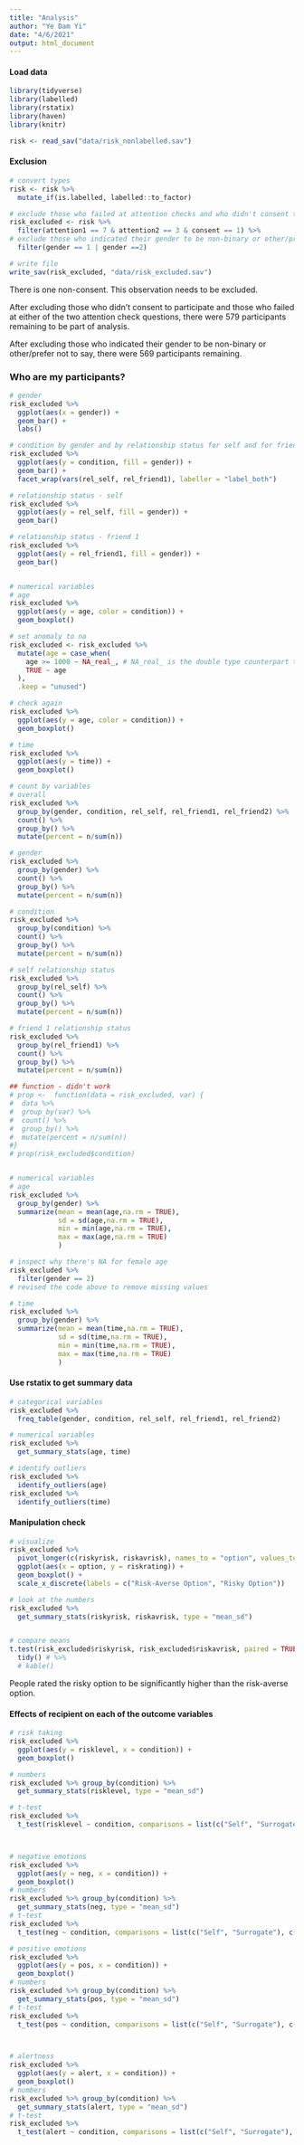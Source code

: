 ```yaml
---
title: "Analysis"
author: "Ye Dam Yi"
date: "4/6/2021"
output: html_document
---
```


#### Load data
```r
library(tidyverse)
library(labelled)
library(rstatix)
library(haven)
library(knitr)

```

```r
risk <- read_sav("data/risk_nonlabelled.sav")
```


#### Exclusion
```r
# convert types
risk <- risk %>% 
  mutate_if(is.labelled, labelled::to_factor)

# exclude those who failed at attention checks and who didn't consent to participate
risk_excluded <- risk %>% 
  filter(attention1 == 7 & attention2 == 3 & consent == 1) %>% 
# exclude those who indicated their gender to be non-binary or other/prefer not to say
  filter(gender == 1 | gender ==2) 

# write file
write_sav(risk_excluded, "data/risk_excluded.sav")

```


There is one non-consent. This observation needs to be excluded. 

After excluding those who didn't consent to participate and those who failed at either of the two attention check questions, there were 579 participants remaining to be part of analysis.

After excluding those who indicated their gender to be non-binary or other/prefer not to say, there were 569 participants remaining. 



### Who are my participants?
```r
# gender
risk_excluded %>% 
  ggplot(aes(x = gender)) +
  geom_bar() +
  labs()

# condition by gender and by relationship status for self and for friend 1
risk_excluded %>% 
  ggplot(aes(y = condition, fill = gender)) +
  geom_bar() +
  facet_wrap(vars(rel_self, rel_friend1), labeller = "label_both")

# relationship status - self
risk_excluded %>% 
  ggplot(aes(y = rel_self, fill = gender)) +
  geom_bar()

# relationship status - friend 1
risk_excluded %>% 
  ggplot(aes(y = rel_friend1, fill = gender)) +
  geom_bar()


# numerical variables
# age
risk_excluded %>% 
  ggplot(aes(y = age, color = condition)) +
  geom_boxplot()

# set anomaly to na
risk_excluded <- risk_excluded %>% 
  mutate(age = case_when(
    age >= 1000 ~ NA_real_, # NA_real_ is the double type counterpart to NA
    TRUE ~ age
  ),
  .keep = "unused")

# check again
risk_excluded %>% 
  ggplot(aes(y = age, color = condition)) +
  geom_boxplot()

# time
risk_excluded %>% 
  ggplot(aes(y = time)) +
  geom_boxplot()

```

```r
# count by variables
# overall
risk_excluded %>% 
  group_by(gender, condition, rel_self, rel_friend1, rel_friend2) %>% 
  count() %>% 
  group_by() %>% 
  mutate(percent = n/sum(n))

# gender
risk_excluded %>% 
  group_by(gender) %>% 
  count() %>% 
  group_by() %>% 
  mutate(percent = n/sum(n))

# condition
risk_excluded %>% 
  group_by(condition) %>% 
  count() %>% 
  group_by() %>% 
  mutate(percent = n/sum(n))

# self relationship status
risk_excluded %>% 
  group_by(rel_self) %>% 
  count() %>% 
  group_by() %>% 
  mutate(percent = n/sum(n))

# friend 1 relationship status
risk_excluded %>% 
  group_by(rel_friend1) %>% 
  count() %>% 
  group_by() %>% 
  mutate(percent = n/sum(n))

## function - didn't work
# prop <-  function(data = risk_excluded, var) {
#  data %>% 
#  group_by(var) %>% 
#  count() %>% 
#  group_by() %>% 
#  mutate(percent = n/sum(n))
#}
# prop(risk_excluded$condition)


# numerical variables
# age
risk_excluded %>% 
  group_by(gender) %>% 
  summarize(mean = mean(age,na.rm = TRUE), 
            sd = sd(age,na.rm = TRUE),
            min = min(age,na.rm = TRUE),
            max = max(age,na.rm = TRUE)
            )

# inspect why there's NA for female age
risk_excluded %>% 
  filter(gender == 2)
# revised the code above to remove missing values

# time
risk_excluded %>% 
  group_by(gender) %>% 
  summarize(mean = mean(time,na.rm = TRUE), 
            sd = sd(time,na.rm = TRUE),
            min = min(time,na.rm = TRUE),
            max = max(time,na.rm = TRUE)
            )

```


#### Use rstatix to get summary data
```r
# categorical variables
risk_excluded %>% 
  freq_table(gender, condition, rel_self, rel_friend1, rel_friend2)

# numerical variables
risk_excluded %>% 
  get_summary_stats(age, time)

# identify outliers
risk_excluded %>% 
  identify_outliers(age)
risk_excluded %>% 
  identify_outliers(time)
```





#### Manipulation check
```r
# visualize
risk_excluded %>% 
  pivot_longer(c(riskyrisk, riskavrisk), names_to = "option", values_to = "riskrating") %>% 
  ggplot(aes(x = option, y = riskrating)) +
  geom_boxplot() +
  scale_x_discrete(labels = c("Risk-Averse Option", "Risky Option"))

# look at the numbers
risk_excluded %>% 
  get_summary_stats(riskyrisk, riskavrisk, type = "mean_sd")


# compare means
t.test(risk_excluded$riskyrisk, risk_excluded$riskavrisk, paired = TRUE) %>% 
  tidy() # %>% 
  # kable()


```

People rated the risky option to be significantly higher than the risk-averse option. 



#### Effects of recipient on each of the outcome variables
```r
# risk taking
risk_excluded %>% 
  ggplot(aes(y = risklevel, x = condition)) +
  geom_boxplot()

# numbers
risk_excluded %>% group_by(condition) %>% 
  get_summary_stats(risklevel, type = "mean_sd")

# t-test
risk_excluded %>% 
  t_test(risklevel ~ condition, comparisons = list(c("Self", "Surrogate"), c("Self", "Prediction")), paired = FALSE) 



# negative emotions
risk_excluded %>% 
  ggplot(aes(y = neg, x = condition)) +
  geom_boxplot()
# numbers
risk_excluded %>% group_by(condition) %>% 
  get_summary_stats(neg, type = "mean_sd")
# t-test
risk_excluded %>% 
  t_test(neg ~ condition, comparisons = list(c("Self", "Surrogate"), c("Self", "Prediction")), paired = FALSE) 

# positive emotions
risk_excluded %>% 
  ggplot(aes(y = pos, x = condition)) +
  geom_boxplot()
# numbers
risk_excluded %>% group_by(condition) %>% 
  get_summary_stats(pos, type = "mean_sd")
# t-test
risk_excluded %>% 
  t_test(pos ~ condition, comparisons = list(c("Self", "Surrogate"), c("Self", "Prediction")), paired = FALSE) 



# alertness
risk_excluded %>% 
  ggplot(aes(y = alert, x = condition)) +
  geom_boxplot()
# numbers
risk_excluded %>% group_by(condition) %>% 
  get_summary_stats(alert, type = "mean_sd")
# t-test
risk_excluded %>% 
  t_test(alert ~ condition, comparisons = list(c("Self", "Surrogate"), c("Self", "Prediction")), paired = FALSE) 


```
